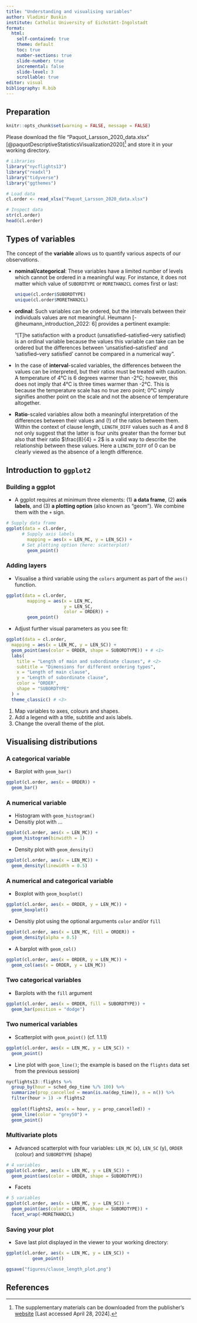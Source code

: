 ```yaml
---
title: "Understanding and visualising variables"
author: Vladimir Buskin
institute: Catholic University of Eichstätt-Ingolstadt
format:
  html:
    self-contained: true
    theme: default
    toc: true
    number-sections: true
    slide-number: true
    incremental: false
    slide-level: 3
    scrollable: true
editor: visual
bibliography: R.bib
---
```


## Preparation

```r
knitr::opts_chunk$set(warning = FALSE, message = FALSE)
```

Please download the file "Paquot_Larsson_2020_data.xlsx"
    [@paquotDescriptiveStatisticsVisualization2020][^variables-1] and store it in your working directory.
   
[^variables-1]: The supplementary materials can be downloaded from the
    publisher's
    [website](https://link.springer.com/chapter/10.1007/978-3-030-46216-1_17)
    \[Last accessed April 28, 2024\].

```r
# Libraries
library("nycflights13")
library("readxl")
library("tidyverse")
library("ggthemes")

# Load data
cl.order <- read_xlsx("Paquot_Larsson_2020_data.xlsx")

# Inspect data
str(cl.order)
head(cl.order)

```

## Types of variables

The concept of the **variable** allows us to quantify various aspects of
our observations.

-   **nominal/categorical**: These variables have a limited number of
    levels which cannot be ordered in a meaningful way. For instance, it
    does not matter which value of `SUBORDTYPE` or `MORETHAN2CL` comes
    first or last:

    ```r
    unique(cl.order$SUBORDTYPE)
    unique(cl.order$MORETHAN2CL)
    ```

-   **ordinal**: Such variables can be ordered, but the intervals
    between their individuals values are not meaningful. Heumann
    [-@heumann_introduction_2022: 6] provides a pertinent example:

    "\[T\]he satisfaction with a product (unsatisfied–satisfied–very
    satisfied) is an ordinal variable because the values this variable
    can take can be ordered but the differences between
    'unsatisfied–satisfied' and 'satisfied–very satisfied' cannot be
    compared in a numerical way".

-   In the case of **interval**-scaled variables, the differences
    between the values can be interpreted, but their ratios must be
    treated with caution. A temperature of 4°C is 6 degrees warmer than
    -2°C; however, this does not imply that 4°C is three times warmer
    than -2°C. This is because the temperature scale has no true zero
    point; 0°C simply signifies another point on the scale and not the
    absence of temperature altogether.

-   **Ratio**-scaled variables allow both a meaningful interpretation of
    the differences between their values and (!) of the ratios between
    them. Within the context of clause length, `LENGTH_DIFF` values such
    as 4 and 8 not only suggest that the latter is four units greater
    than the former but also that their ratio $\frac{8}{4} = 2$ is a
    valid way to describe the relationship between these values. Here a
    `LENGTH_DIFF` of 0 can be clearly viewed as the absence of a length
    difference.

## Introduction to `ggplot2`

### Building a ggplot

-   A ggplot requires at minimum three elements: (1) **a data
    frame**, (2) **axis labels**, and (3) **a plotting option** (also
    known as "geom"). We combine them with the `+` sign.

```r

# Supply data frame
ggplot(data = cl.order,
      # Supply axis labels
        mapping = aes(x = LEN_MC, y = LEN_SC)) +
      # Set plotting option (here: scatterplot)
        geom_point()
```

### Adding layers

-   Visualise a third variable using the `colors` argument as part of
    the `aes()` function.

```r

ggplot(data = cl.order,
        mapping = aes(x = LEN_MC, 
                      y = LEN_SC,
                      color = ORDER)) +
        geom_point()
```

-   Adjust further visual parameters as you see fit:

```r

ggplot(data = cl.order,
  mapping = aes(x = LEN_MC, y = LEN_SC)) +
  geom_point(aes(color = ORDER, shape = SUBORDTYPE)) + # <1>
  labs(
    title = "Length of main and subordinate clauses", # <2>
    subtitle = "Dimensions for different ordering types",
    x = "Length of main clause",
    y = "Length of subordinate clause",
    color = "ORDER",
    shape = "SUBORDTYPE"
  ) +
  theme_classic() # <3>

```

1.  Map variables to axes, colours and shapes.
2.  Add a legend with a title, subtitle and axis labels.
3.  Change the overall theme of the plot.

## Visualising distributions

### A categorical variable

-   Barplot with `geom_bar()`

```r
ggplot(cl.order, aes(x = ORDER)) +
  geom_bar()
```

### A numerical variable

-   Histogram with `geom_histogram()`
-   Densitiy plot with ...

```r
ggplot(cl.order, aes(x = LEN_MC)) +
  geom_histogram(binwidth = 1)
```

-   Density plot with `geom_density()`

```r
ggplot(cl.order, aes(x = LEN_MC)) +
  geom_density(linewidth = 0.5)
```

### A numerical and categorical variable

-   Boxplot with `geom_boxplot()`

```r
ggplot(cl.order, aes(x = ORDER, y = LEN_MC)) +
  geom_boxplot()
```

-   Densitiy plot using the optional arguments `color` and/or `fill`

```r
ggplot(cl.order, aes(x = LEN_MC, fill = ORDER)) +
  geom_density(alpha = 0.5)
```

-   A barplot with `geom_col()`

```r
ggplot(cl.order, aes(x = ORDER, y = LEN_MC)) +
  geom_col(aes(x = ORDER, y = LEN_MC))
```

### Two categorical variables

-   Barplots with the `fill` argument

```r
ggplot(cl.order, aes(x = ORDER, fill = SUBORDTYPE)) +
  geom_bar(position = "dodge")
```

### Two numerical variables

-   Scatterplot with `geom_point()` (cf. 1.1.1)

```r
ggplot(cl.order, aes(x = LEN_MC, y = LEN_SC)) +
  geom_point()
```

-   Line plot with `geom_line()`; the example is based on the `flights`
    data set from the previous session)

```r
nycflights13::flights %>%  
  group_by(hour = sched_dep_time %/% 100) %>% 
  summarize(prop_cancelled = mean(is.na(dep_time)), n = n()) %>%  
  filter(hour > 1) -> flights2
  
  ggplot(flights2, aes(x = hour, y = prop_cancelled)) +
  geom_line(color = "grey50") + 
  geom_point()
```

### Multivariate plots

-   Advanced scatterplot with four variables: `LEN_MC` (x), `LEN_SC`
    (y), `ORDER` (colour) and `SUBORDTYPE` (shape)

```r
# 4 variables
ggplot(cl.order, aes(x = LEN_MC, y = LEN_SC)) +
  geom_point(aes(color = ORDER, shape = SUBORDTYPE))
```

-   Facets

```r
# 5 variables
ggplot(cl.order, aes(x = LEN_MC, y = LEN_SC)) +
  geom_point(aes(color = ORDER, shape = SUBORDTYPE)) +
  facet_wrap(~MORETHAN2CL)
```

### Saving your plot

-   Save last plot displayed in the viewer to your working directory:

```r

ggplot(cl.order, aes(x = LEN_MC, y = LEN_SC)) +
          geom_point()

ggsave("figures/clause_length_plot.png")

```

## References

::: {#refs}
:::

